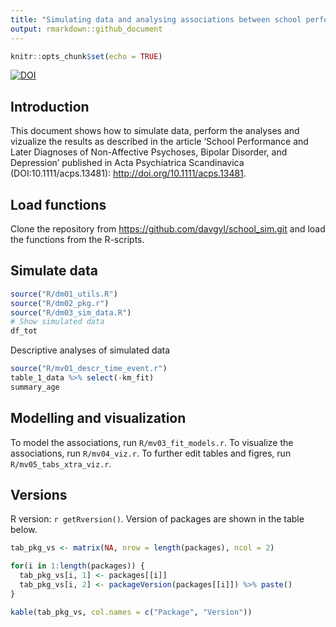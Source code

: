 ```yaml
---
title: "Simulating data and analysing associations between school performance and psychiatric diagnoses"
output: rmarkdown::github_document
---
```


```r
knitr::opts_chunk$set(echo = TRUE)
```

[![DOI](https://zenodo.org/badge/519967868.svg)](https://zenodo.org/badge/latestdoi/519967868)

## Introduction
This document shows how to simulate data, perform the analyses and vizualize the results as described in the article 'School Performance and Later Diagnoses of Non-Affective Psychoses, Bipolar Disorder, and Depression' published in Acta Psychiatrica Scandinavica (DOI:10.1111/acps.13481): <http://doi.org/10.1111/acps.13481>.  

## Load functions

Clone the repository from <https://github.com/davgyl/school_sim.git> and load the functions from the R-scripts.  

## Simulate data

```r

source("R/dm01_utils.R")
source("R/dm02_pkg.r")
source("R/dm03_sim_data.R")
# Show simulated data
df_tot
```

Descriptive analyses of simulated data

```r

source("R/mv01_descr_time_event.r")
table_1_data %>% select(-km_fit)
summary_age

```

## Modelling and visualization

To model the associations, run `R/mv03_fit_models.r`. 
To visualize the associations, run `R/mv04_viz.r`. 
To further edit tables and figres, run `R/mv05_tabs_xtra_viz.r`. 

## Versions

R version: `r getRversion()`. Version of packages are shown in the table below. 

```r

tab_pkg_vs <- matrix(NA, nrow = length(packages), ncol = 2)

for(i in 1:length(packages)) {
  tab_pkg_vs[i, 1] <- packages[[i]]
  tab_pkg_vs[i, 2] <- packageVersion(packages[[i]]) %>% paste()
}

kable(tab_pkg_vs, col.names = c("Package", "Version"))

```
